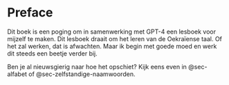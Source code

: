# Preface {.unnumbered}

Dit boek is een poging om in samenwerking met GPT-4 een lesboek voor mijzelf te maken. Dit lesboek draait om het leren van de Oekraïense taal. Of het zal werken, dat is afwachten. Maar ik begin met goede moed en werk dit steeds een beetje verder bij. 

Ben je al nieuwsgierig naar hoe het opschiet? Kijk eens even in @sec-alfabet of @sec-zelfstandige-naamwoorden. 


<!-- https://chat.openai.com/chat/f90ec4bb-28cd-4c09-8bce-4c817728c56e -->